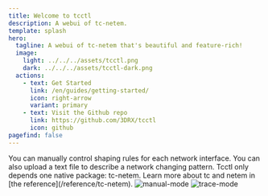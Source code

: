 ```yaml
---
title: Welcome to tcctl
description: A webui of tc-netem.
template: splash
hero:
  tagline: A webui of tc-netem that's beautiful and feature-rich!
  image:
    light: ../../../assets/tcctl.png
    dark: ../../../assets/tcctl-dark.png
  actions:
    - text: Get Started
      link: /en/guides/getting-started/
      icon: right-arrow
      variant: primary
    - text: Visit the Github repo
      link: https://github.com/3DRX/tcctl
      icon: github
pagefind: false
---
```



<CardGrid stagger>
	<Card title="Manual control" icon="seti:bicep">
		You can manually control shaping rules for each network interface.
	</Card>
	<Card title="Trace file control" icon="document">
		You can also upload a text file to describe a network changing pattern.
	</Card>
	<Card title="Runs on any Linux system" icon="linux">
		Tcctl only depends one native package: tc-netem.
	</Card>
	<Card title="Read the docs" icon="open-book">
		Learn more about tc and netem in [the reference](/reference/tc-netem).
	</Card>
</CardGrid>

<Image src={darkImage} alt="manual-mode"/>
<Image src={lightImage} alt="trace-mode"/>
